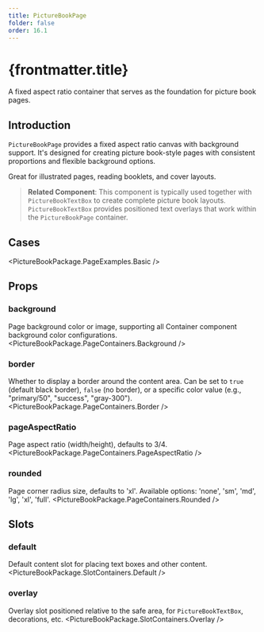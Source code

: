 ```yaml
---
title: PictureBookPage
folder: false
order: 16.1
---
```



# {frontmatter.title}

A fixed aspect ratio container that serves as the foundation for picture book pages.

## Introduction

`PictureBookPage` provides a fixed aspect ratio canvas with background support. It's designed for creating picture book-style pages with consistent proportions and flexible background options.

Great for illustrated pages, reading booklets, and cover layouts.

> **Related Component**: This component is typically used together with `PictureBookTextBox` to create complete picture book layouts. `PictureBookTextBox` provides positioned text overlays that work within the `PictureBookPage` container.

## Cases

<PictureBookPackage.PageExamples.Basic />

## Props

### background
Page background color or image, supporting all Container component background color configurations.
<PictureBookPackage.PageContainers.Background />

### border
Whether to display a border around the content area. Can be set to `true` (default black border), `false` (no border), or a specific color value (e.g., "primary/50", "success", "gray-300").
<PictureBookPackage.PageContainers.Border />

### pageAspectRatio
Page aspect ratio (width/height), defaults to 3/4.
<PictureBookPackage.PageContainers.PageAspectRatio />

### rounded
Page corner radius size, defaults to 'xl'. Available options: 'none', 'sm', 'md', 'lg', 'xl', 'full'.
<PictureBookPackage.PageContainers.Rounded />

## Slots

### default
Default content slot for placing text boxes and other content.
<PictureBookPackage.SlotContainers.Default />

### overlay
Overlay slot positioned relative to the safe area, for `PictureBookTextBox`, decorations, etc.
<PictureBookPackage.SlotContainers.Overlay />
